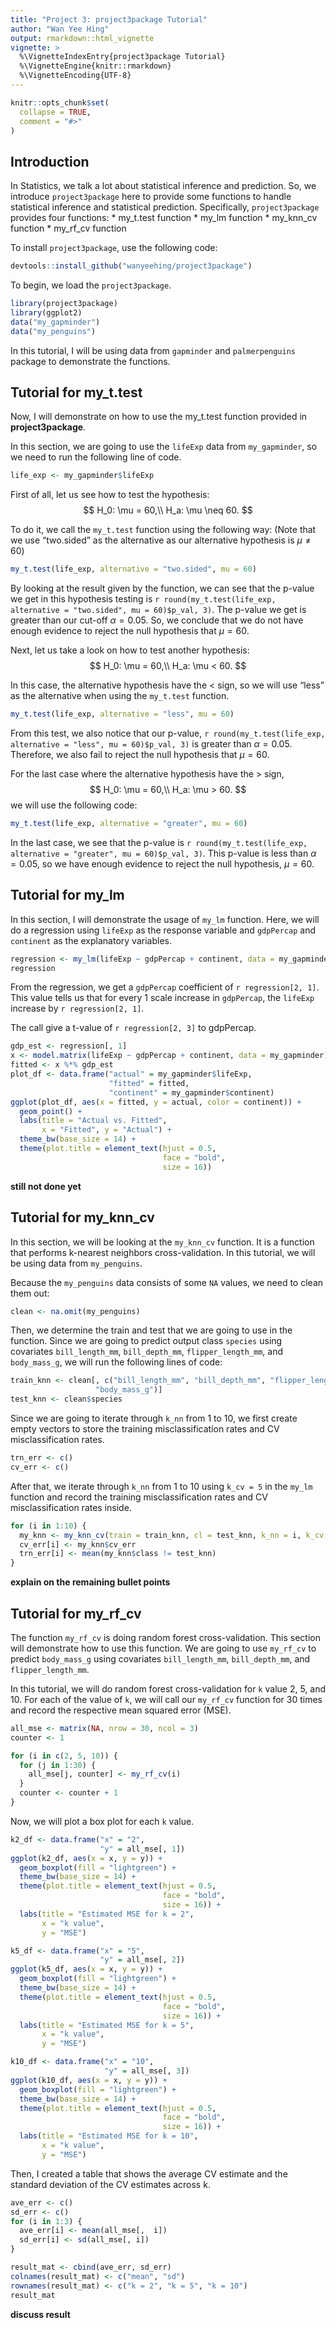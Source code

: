 ```yaml
---
title: "Project 3: project3package Tutorial"
author: "Wan Yee Hing"
output: rmarkdown::html_vignette
vignette: >
  %\VignetteIndexEntry{project3package Tutorial}
  %\VignetteEngine{knitr::rmarkdown}
  %\VignetteEncoding{UTF-8}
---
```


```r
knitr::opts_chunk$set(
  collapse = TRUE,
  comment = "#>"
)
```

## Introduction

In Statistics, we talk a lot about statistical inference and prediction. So, we
introduce `project3package` here to provide some functions to handle
statistical inference and statistical prediction. Specifically,
`project3package` provides four functions:
* my_t.test function
* my_lm function
* my_knn_cv function
* my_rf_cv function

To install `project3package`, use the following code:
```r
devtools::install_github("wanyeehing/project3package")
```

To begin, we load the `project3package`.
```r
library(project3package)
library(ggplot2)
data("my_gapminder")
data("my_penguins")
```

In this tutorial, I will be using data from `gapminder` and `palmerpenguins`
package to demonstrate the functions.

## Tutorial for my_t.test

Now, I will demonstrate on how to use the my_t.test function provided in
**project3package**.

In this section, we are going to use the `lifeExp` data from `my_gapminder`,
so we need to run the following line of code.
```r
life_exp <- my_gapminder$lifeExp
```

First of all, let us see how to test the hypothesis:
$$
H_0: \mu = 60,\\
H_a: \mu \neq 60.
$$

To do it, we call the `my_t.test` function using the following way:
(Note that we use "two.sided" as the alternative as our alternative hypothesis
is $\mu \neq 60$)
```r
my_t.test(life_exp, alternative = "two.sided", mu = 60)
```

By looking at the result given by the function, we can see that the p-value we
get in this hypothesis testing is
`r round(my_t.test(life_exp, alternative = "two.sided", mu = 60)$p_val, 3)`. The
p-value we get is greater than our cut-off $\alpha = 0.05$. So, we conclude
that we do not have enough evidence to reject the null hypothesis that
$\mu = 60$.

Next, let us take a look on how to test another hypothesis:
$$
H_0: \mu = 60,\\
H_a: \mu < 60.
$$

In this case, the alternative hypothesis have the $<$ sign, so we will use
"less" as the alternative when using the `my_t.test` function.
```r
my_t.test(life_exp, alternative = "less", mu = 60)
```

From this test, we also notice that our p-value,
`r round(my_t.test(life_exp, alternative = "less", mu = 60)$p_val, 3)` is
greater than $\alpha = 0.05$. Therefore, we also fail to reject the null
hypothesis that $\mu = 60$.

For the last case where the alternative hypothesis have the $>$ sign,
$$
H_0: \mu = 60,\\
H_a: \mu > 60.
$$
we will use the following code:

```r
my_t.test(life_exp, alternative = "greater", mu = 60)
```

In the last case, we see that the p-value is
`r round(my_t.test(life_exp, alternative = "greater", mu = 60)$p_val, 3)`.
This p-value is less than $\alpha = 0.05$, so we have enough evidence to
reject the null hypothesis, $\mu = 60$.

## Tutorial for my_lm

In this section, I will demonstrate the usage of `my_lm` function. Here, we will
do a regression using `lifeExp` as the response variable and `gdpPercap` and
`continent` as the explanatory variables.

```r
regression <- my_lm(lifeExp ~ gdpPercap + continent, data = my_gapminder)
regression
```

From the regression, we get a `gdpPercap` coefficient of `r regression[2, 1]`.
This value tells us that for every 1 scale increase in `gdpPercap`, the
`lifeExp` increase by `r regression[2, 1]`.

The call give a t-value of `r regression[2, 3]` to gdpPercap.

```r
gdp_est <- regression[, 1]
x <- model.matrix(lifeExp ~ gdpPercap + continent, data = my_gapminder)
fitted <- x %*% gdp_est
plot_df <- data.frame("actual" = my_gapminder$lifeExp,
                      "fitted" = fitted,
                      "continent" = my_gapminder$continent)
ggplot(plot_df, aes(x = fitted, y = actual, color = continent)) +
  geom_point() +
  labs(title = "Actual vs. Fitted",
       x = "Fitted", y = "Actual") +
  theme_bw(base_size = 14) +
  theme(plot.title = element_text(hjust = 0.5,
                                  face = "bold",
                                  size = 16))
```

**still not done yet**

## Tutorial for my_knn_cv

In this section, we will be looking at the `my_knn_cv` function. It is a
function that performs k-nearest neighbors cross-validation. In this tutorial,
we will be using data from `my_penguins`.

Because the `my_penguins` data consists of some `NA` values, we need to clean
them out:
```r
clean <- na.omit(my_penguins)
```

Then, we determine the train and test that we are going to use in the function.
Since we are going to predict output class `species` using covariates
`bill_length_mm`, `bill_depth_mm`, `flipper_length_mm`, and `body_mass_g`, we
will run the following lines of code:
```r
train_knn <- clean[, c("bill_length_mm", "bill_depth_mm", "flipper_length_mm",
                   "body_mass_g")]
test_knn <- clean$species
```

Since we are going to iterate through `k_nn` from 1 to 10, we first create empty
vectors to store the training misclassification rates and CV misclassification
rates.
```r
trn_err <- c()
cv_err <- c()
```

After that, we iterate through `k_nn` from 1 to 10 using `k_cv = 5` in the
`my_lm` function and record the training misclassification rates and CV
misclassification rates inside.
```r
for (i in 1:10) {
  my_knn <- my_knn_cv(train = train_knn, cl = test_knn, k_nn = i, k_cv = 5)
  cv_err[i] <- my_knn$cv_err
  trn_err[i] <- mean(my_knn$class != test_knn)
}
```

**explain on the remaining bullet points**

## Tutorial for my_rf_cv

The function `my_rf_cv` is doing random forest cross-validation. This section
will demonstrate how to use this function. We are going to use `my_rf_cv`
to predict `body_mass_g` using covariates `bill_length_mm`, `bill_depth_mm`,
and `flipper_length_mm`.

In this tutorial, we will do random forest cross-validation for `k` value
2, 5, and 10. For each of the value of `k`, we will call our `my_rf_cv`
function for 30 times and record the respective mean squared error (MSE).
```r
all_mse <- matrix(NA, nrow = 30, ncol = 3)
counter <- 1

for (i in c(2, 5, 10)) {
  for (j in 1:30) {
    all_mse[j, counter] <- my_rf_cv(i)
  }
  counter <- counter + 1
}
```

Now, we will plot a box plot for each `k` value.
```r
k2_df <- data.frame("x" = "2",
                    "y" = all_mse[, 1])
ggplot(k2_df, aes(x = x, y = y)) +
  geom_boxplot(fill = "lightgreen") +
  theme_bw(base_size = 14) +
  theme(plot.title = element_text(hjust = 0.5,
                                  face = "bold",
                                  size = 16)) +
  labs(title = "Estimated MSE for k = 2",
       x = "k value",
       y = "MSE")

k5_df <- data.frame("x" = "5",
                    "y" = all_mse[, 2])
ggplot(k5_df, aes(x = x, y = y)) +
  geom_boxplot(fill = "lightgreen") +
  theme_bw(base_size = 14) +
  theme(plot.title = element_text(hjust = 0.5,
                                  face = "bold",
                                  size = 16)) +
  labs(title = "Estimated MSE for k = 5",
       x = "k value",
       y = "MSE")

k10_df <- data.frame("x" = "10",
                     "y" = all_mse[, 3])
ggplot(k10_df, aes(x = x, y = y)) +
  geom_boxplot(fill = "lightgreen") +
  theme_bw(base_size = 14) +
  theme(plot.title = element_text(hjust = 0.5,
                                  face = "bold",
                                  size = 16)) +
  labs(title = "Estimated MSE for k = 10",
       x = "k value",
       y = "MSE")
```

Then, I created a table that shows the average CV estimate and the standard
deviation of the CV estimates across k.
```r
ave_err <- c()
sd_err <- c()
for (i in 1:3) {
  ave_err[i] <- mean(all_mse[,  i])
  sd_err[i] <- sd(all_mse[, i])
}

result_mat <- cbind(ave_err, sd_err)
colnames(result_mat) <- c("mean", "sd")
rownames(result_mat) <- c("k = 2", "k = 5", "k = 10")
result_mat
```

**discuss result**
